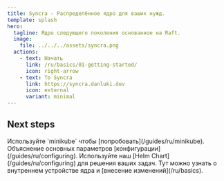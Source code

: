 ```yaml
---
title: Syncra - Распределённое ядро для ваших нужд.
template: splash
hero:
  tagline: Ядро следующего поколения основанное на Raft.
  image:
    file: ../../../assets/syncra.png
  actions:
    - text: Начать
      link: /ru/basics/01-getting-started/
      icon: right-arrow
    - text: To Syncra
      link: https://syncra.danluki.dev
      icon: external
      variant: minimal
---
```



## Next steps

<CardGrid stagger>
	<Card title="Попробуйте базовую конфигурацию" icon="pencil">
		Используйте `minikube` чтобы [попробовать](/guides/ru/minikube).
	</Card>
	<Card title="Создайте собственную конфигурацию по примеру" icon="add-document">
		Объяснение основных параметров [конфигурации](/guides/ru/configuring).
	</Card>
	<Card title="Настройка Helm charts" icon="setting">
		Используйте наш [Helm Chart](/guides/ru/configuring) для решения ваших задач.
	</Card>
	<Card title="Углубленное изучение" icon="open-book">
		Тут можно узнать о внутреннем устройстве ядра и [внесение изменений](/ru/basics).
	</Card>
</CardGrid>
